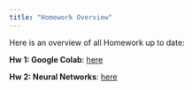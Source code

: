 ```yaml
---
title: "Homework Overview"
---
```


Here is an overview of all Homework up to date: 

**Hw 1: Google Colab**: [here](homework/homework01.qmd)

**Hw 2: Neural Networks**: [here](homework/homework02.qmd)
